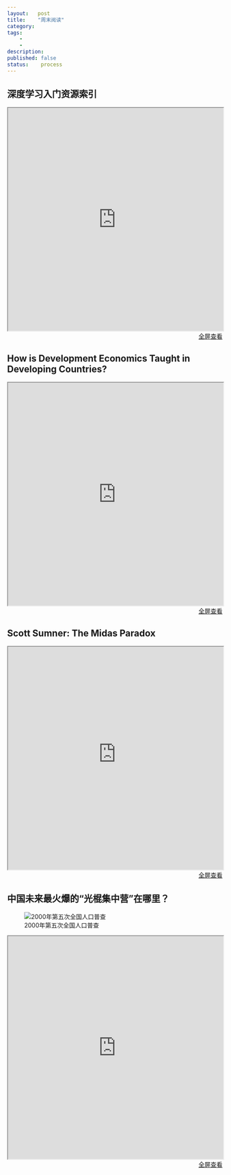 ```yaml
---
layout:   post
title:    "周末阅读"
category:  
tags:     
    -  
    -   
description: 
published: false
status:    process
---
```


## 深度学习入门资源索引
 
<iframe src="http://xccds1977.blogspot.com/2015/11/blog-post.html" style="width:100%; height:520px;">
</iframe>

<p style="margin-top: 0px; text-align:right;">
<a target="_blank" 
href="http://xccds1977.blogspot.com/2015/11/blog-post.html">
  全屏查看
</a>
</p>



## How is Development Economics Taught in Developing Countries?
 
<iframe src="http://blogs.worldbank.org/impactevaluations/how-development-economics-taught-developing-countries-what-we-learned-looking-more-200-courses" style="width:100%; height:520px;">
</iframe>

<p style="margin-top: 0px; text-align:right;">
<a target="_blank" 
href="http://blogs.worldbank.org/impactevaluations/how-development-economics-taught-developing-countries-what-we-learned-looking-more-200-courses">
  全屏查看
</a>
</p>

## Scott Sumner: The Midas Paradox
 
<iframe src="http://www.themoneyillusion.com/?p=31312&utm_source=feedburner&utm_medium=feed&utm_campaign=Feed%3A+Themoneyillusion+%28TheMoneyIllusion%29" style="width:100%; height:520px;">
</iframe>

<p style="margin-top: 0px; text-align:right;">
<a target="_blank" 
href="http://www.themoneyillusion.com/?p=31312&utm_source=feedburner&utm_medium=feed&utm_campaign=Feed%3A+Themoneyillusion+%28TheMoneyIllusion%29">
  全屏查看
</a>
</p>

## 中国未来最火爆的“光棍集中营”在哪里？

![2000年第五次全国人口普查](/finance/assets/imgs/Selection_001.png)

<iframe src="http://mp.weixin.qq.com/s?__biz=MjM5NTA0OTU4MA==&mid=401126458&idx=5&sn=97cbba9a01960a4d5660a20a7a723d7d&scene=1&srcid=1121jUfTT307KmS43zzaMQ8S&from=groupmessage&isappinstalled=0#wechat_redirect" style="width:100%; height:520px;">
</iframe>

<p style="margin-top: 0px; text-align:right;">
<a target="_blank" 
href="http://mp.weixin.qq.com/s?__biz=MjM5NTA0OTU4MA==&mid=401126458&idx=5&sn=97cbba9a01960a4d5660a20a7a723d7d&scene=1&srcid=1121jUfTT307KmS43zzaMQ8S&from=groupmessage&isappinstalled=0#wechat_redirect">
  全屏查看
</a>
</p>


